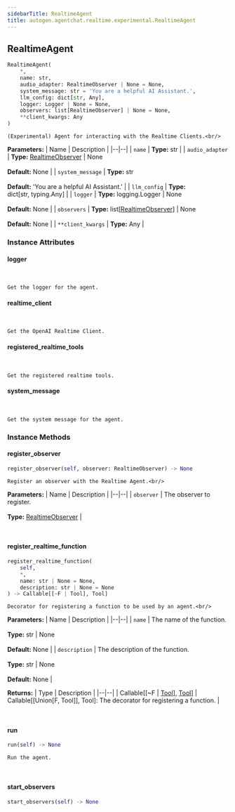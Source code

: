 ```yaml
---
sidebarTitle: RealtimeAgent
title: autogen.agentchat.realtime.experimental.RealtimeAgent
---
```

<h2 id="autogen.agentchat.realtime.experimental.RealtimeAgent" class="doc doc-heading">
    <code class="doc-symbol doc-symbol-heading doc-symbol-class"></code>
    <span class="doc doc-object-name doc-class-name">RealtimeAgent</span>
</h2>

```python
RealtimeAgent(
    *,
    name: str,
    audio_adapter: RealtimeObserver | None = None,
    system_message: str = 'You are a helpful AI Assistant.',
    llm_config: dict[str, Any],
    logger: Logger | None = None,
    observers: list[RealtimeObserver] | None = None,
    **client_kwargs: Any
)
```

    (Experimental) Agent for interacting with the Realtime Clients.<br/>

<b>Parameters:</b>
| Name | Description |
|--|--|
| `name` | **Type:** str |
| `audio_adapter` | **Type:** [RealtimeObserver](/docs/api-reference/autogen/agentchat/realtime/experimental/RealtimeObserver) \| None<br/><br/>**Default:** None |
| `system_message` | **Type:** str<br/><br/>**Default:** 'You are a helpful AI Assistant.' |
| `llm_config` | **Type:** dict[str, typing.Any] |
| `logger` | **Type:** logging.Logger \| None<br/><br/>**Default:** None |
| `observers` | **Type:** list[[RealtimeObserver](/docs/api-reference/autogen/agentchat/realtime/experimental/RealtimeObserver)] \| None<br/><br/>**Default:** None |
| `**client_kwargs` | **Type:** Any |

### Instance Attributes

<code class="doc-symbol doc-symbol-heading doc-symbol-attribute"></code>
#### logger
<br />

    Get the logger for the agent.

<code class="doc-symbol doc-symbol-heading doc-symbol-attribute"></code>
#### realtime_client
<br />

    Get the OpenAI Realtime Client.

<code class="doc-symbol doc-symbol-heading doc-symbol-attribute"></code>
#### registered_realtime_tools
<br />

    Get the registered realtime tools.

<code class="doc-symbol doc-symbol-heading doc-symbol-attribute"></code>
#### system_message
<br />

    Get the system message for the agent.

### Instance Methods

<code class="doc-symbol doc-symbol-heading doc-symbol-method"></code>
#### register_observer

```python
register_observer(self, observer: RealtimeObserver) -> None
```

    Register an observer with the Realtime Agent.<br/>

<b>Parameters:</b>
| Name | Description |
|--|--|
| `observer` | The observer to register.<br/><br/>**Type:** [RealtimeObserver](/docs/api-reference/autogen/agentchat/realtime/experimental/RealtimeObserver) |

<br />

<code class="doc-symbol doc-symbol-heading doc-symbol-method"></code>
#### register_realtime_function

```python
register_realtime_function(
    self,
    *,
    name: str | None = None,
    description: str | None = None
) -> Callable[[~F | Tool], Tool]
```

    Decorator for registering a function to be used by an agent.<br/>

<b>Parameters:</b>
| Name | Description |
|--|--|
| `name` | The name of the function.<br/><br/>**Type:** str \| None<br/><br/>**Default:** None |
| `description` | The description of the function.<br/><br/>**Type:** str \| None<br/><br/>**Default:** None |

<b>Returns:</b>
| Type | Description |
|--|--|
| Callable[[~F \| [Tool](/docs/api-reference/autogen/tools/Tool)], [Tool](/docs/api-reference/autogen/tools/Tool)] | Callable[[Union[F, Tool]], Tool]: The decorator for registering a function. |

<br />

<code class="doc-symbol doc-symbol-heading doc-symbol-method"></code>
#### run

```python
run(self) -> None
```

    Run the agent.

<br />

<code class="doc-symbol doc-symbol-heading doc-symbol-method"></code>
#### start_observers

```python
start_observers(self) -> None
```

    

<br />
